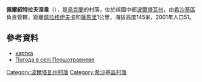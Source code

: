 {{coord|49|53|34|N|34|6|8|E|scale:100000_region:UA|display=title}}

'''佩爾紹特拉夫涅韋'''（{{lang-uk|Першотравневе}}），是[[烏克蘭|烏克蘭]]的村落，位於該國中部[[波爾塔瓦州|波爾塔瓦州]]，由[[希沙基區|希沙基區]]負責管轄，距離[[佩拉格伊夫卡_(希沙基區)|佩拉格伊夫卡]]和[[薩馬里_(希沙基區)|薩馬里]]1公里，海拔高度145米，2001年人口51。

==參考資料==
* [http://gska2.rada.gov.ua/pls/z7502/A005?rdat1=26.04.2009&rf7571=26951 картка]{{dead link|date=2017年11月 |bot=InternetArchiveBot |fix-attempted=yes }}
* [http://weather.in.ua/ua/poltavskaja/20007 Погода в селі Першотравневе] {{Wayback|url=http://weather.in.ua/ua/poltavskaja/20007 |date=20111220061156 }}

{{DEFAULTSORT:Першотравневе}}
[[Category:波爾塔瓦州村落|Category:波爾塔瓦州村落]]
[[Category:希沙基區村落|Category:希沙基區村落]]


{{Poltava-geo-stub}}
